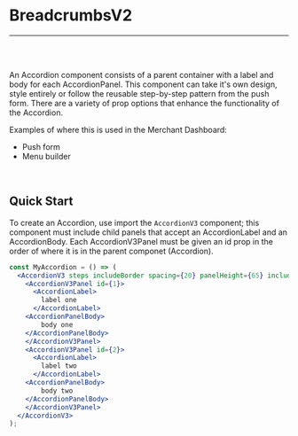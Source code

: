 

<Meta title="Docs|Components/BreadcrumbsV2" />

# BreadcrumbsV2

---
<br />
<Story id="examples-components-breadcrumbsv2--basic" />
<br />

An Accordion component consists of a parent container with a label and body for each AccordionPanel.
This component can take it's own design, style entirely or follow the reusable step-by-step pattern from the push form.
There are a variety of prop options that enhance the functionality of the Accordion.

Examples of where this is used in the Merchant Dashboard:
* Push form
* Menu builder

<br />

## Quick Start
To create an Accordion, use import the `AccordionV3` component; this component must include child panels that accept an AccordionLabel
and an AccordionBody. Each AccordionV3Panel must be given an id prop in the order of where it is in the parent componet (Accordion).

```jsx
const MyAccordion = () => (
  <AccordionV3 steps includeBorder spacing={20} panelHeight={65} includeArrows>
    <AccordionV3Panel id={1}>
      <AccordionLabel>
        label one
      </AccordionLabel>
    <AccordionPanelBody>
        body one
    </AccordionPanelBody>
    </AccordionV3Panel>
    <AccordionV3Panel id={2}>
      <AccordionLabel>
        label two
      </AccordionLabel>
    <AccordionPanelBody>
        body two
    </AccordionPanelBody>
    </AccordionV3Panel>
  </AccordionV3>
);
```



